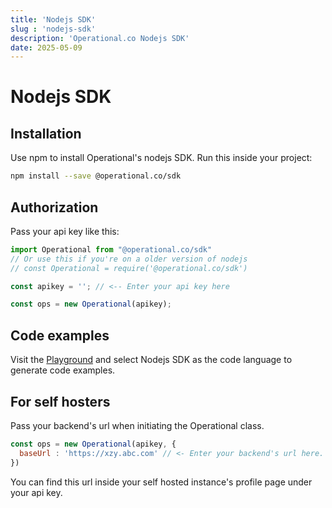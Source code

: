 ```yaml
---
title: 'Nodejs SDK'
slug : 'nodejs-sdk'
description: 'Operational.co Nodejs SDK'
date: 2025-05-09
---
```


# Nodejs SDK

## Installation

Use npm to install Operational's nodejs SDK. Run this inside your project:

```bash
npm install --save @operational.co/sdk
```

## Authorization

Pass your api key like this:

```js
import Operational from "@operational.co/sdk"
// Or use this if you're on a older version of nodejs
// const Operational = require('@operational.co/sdk')

const apikey = ''; // <-- Enter your api key here

const ops = new Operational(apikey);
```

## Code examples

Visit the [Playground](/playground) and select Nodejs SDK as the code language to generate code examples.

## For self hosters

Pass your backend's url when initiating the Operational class.

```js
const ops = new Operational(apikey, {
  baseUrl : 'https://xzy.abc.com' // <- Enter your backend's url here.
})
```

You can find this url inside your self hosted instance's profile page under your api key.